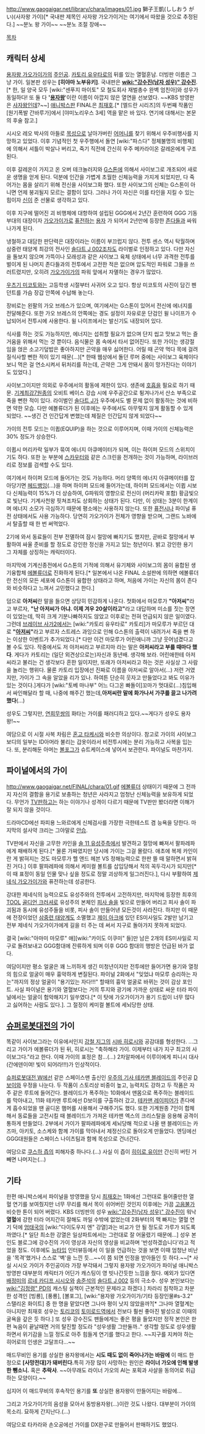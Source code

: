 http://www.gaogaigar.net/library/chara/images/01.jpg
獅子王凱(ししおう がい)(사자왕 가이)[* 국내판 제목인 사자왕 가오가이거는 여기에서 따왔을 것으로 추정된다.]
~~분노 왕 가이~~
~~분노 조절 장애~~

[[목차]]
== 캐릭터 상세 ==
[[용자왕 가오가이가]]의 [[주인공]]. [[카토리 유우타로]]의 뒤를 있는 열혈훈남. 더빙판 이름은 그냥 가이. 일본판 성우는 '''[히야마 노부유키]'''. 국내판은 '''[[wiki:"강수진(남자 성우)" 강수진]]'''.[* 한, 일 양국 모두 [wiki:"센푸지 마이토" 모 철도회사 재벌총수 완벽 엄친아]와 성우가 동일하다! 또 둘 다 ''''[[용자왕]]''''이란 이름이 아깝지 않은 열연을 선보였다. ~~KBS 방영판은 [[사자왕]]인데?~~] [[애니박스]]판 FINAL은 [[최재호]].[* [엘드란 시리즈]의 두번째 작품인 [원기폭발 간바루가]에서 [야미노리우스 3세] 역을 맡은 바 있다. 연기에 대해서는 본문의 후술 참고.]

시시오 레오 박사의 아들로 [[목성]]으로 날아가버린 [[어머니]]를 찾기 위해서 우주비행사를 지망하고 있었다. 이후 기념적인 첫 우주행에서 돌연 [wiki:"파스다" 정체불명의 비행체]에 의해서 셔틀이 박살나 버리고, 죽기 직전에 간신히 우주 메카라이온 갈레온에게 구조된다.

이후 갈레온이 가지고 온 오버 테크놀러지와 [[G스톤]]에 의해서 사이보그로 개조되어 새로운 생명을 얻게 된다. 덕분에 인간을 가볍게 초월한 신체능력을 가지게 되었지만, 다 죽어가는 몸을 살리기 위해 전신을 사이보그화 했다. 또한 사이보그의 신체는 G스톤이 아니면 언제 붕괴될지 모르는 결함이 있다. 그러나 가이 자신은 이를 타인을 지킬 수 있는 힘이자 [[신]]이 준 선물로 생각하고 있다.

이후 지구에 떨어진 괴 비행체에 대항하여 설립된 GGG에서 2년간 훈련하여 GGG 기동부대의 대장이자 [[가오가이가]]로 [[퓨전]]하는 [[용자]] 가 되어서 2년만에 등장한 [[존다]]들과 싸워나가게 된다.

냉철하고 대담한 판단력은 대장이라는 이름이 부끄럽지 않다. 전투 센스 역시 탁월하며 삼중련 태양계 최강의 전사인 [[솔다트 J 002]]조차도 라이벌로 인정하고 있다. 다만 자신을 돌보지 않으며 가뜩이나 모래성과 같은 사이보그 육체 상태에서 너무 과격한 전투를 벌이게 된 나머지 존다들과의 전투에서 고전한 적은 없으며 압도적인 파워로 그들을 쓰러트렸지만, 오히려 [[가오가이가]]의 파워 앞에서 자멸하는 경우가 많았다.

[[우츠기 미코토]]와는 고등학생 시절부터 사귀어 오고 있다. 항상 미코토의 사진이 담긴 펜던트를 가슴 장갑 안쪽에 수납해 놓는다. 

장비로는 왼팔의 가오 브레스가 있으며, 여기에서는 G스톤이 있어서 전신에 에너지를 전달해준다. 또한 가오 브레스의 안쪽에는 경도 설정이 자유로운 단검인 윌 나이프가 수납되어서 전투시에 사용한다. 윌 나이프에서는 발신기도 내장되어 있다. 

식사를 하는 것도 가능하지만, 에너지는 섭취할 필요가 없으며 단지 씹고 맛보고 먹는 즐거움을 위해서 먹는 것 뿐이다. 음식물은 몸 속에서 타서 없어진다. 또한 가이는 생강절임을 얹은 소고기덮밥은 좋아하지만 곤약을 매우 싫어한다. 어릴 때 곤약 먹다 목에 걸려 질식사할 뻔한 적이 있기 때문(...)[* 한때 웹상에서 돌던 루머 중에는 사이보그 육체이다 보니 먹은 걸 연소시켜서 뒤처리를 하는데, 곤약은 그게 안돼서 몸이 망가진다는 이야기도 있었다.] 

사이보그이지만 의외로 우주에서의 활동에 제한이 있다. 생존에 [[호흡]]을 필요로 하기 때문. [[기계최강7원종]]의 오비트 베이스 강습 시에 우주공간으로 튕겨나가서 산소 부족으로 죽을 뻔한 적이 있다. 라이벌인 [[솔다트 J]]가 우주에서도 별 문제 없이 활동하는 것에 비하면 약한 모습. 다만 에볼류더가 된 이후에는 우주에서도 아무렇지 않게 활동할 수 있게 되었다. ~~생긴 건 인간답게 변했는데 체질은 인간답지 않게 되었다~~

가이의 전투 모드는 이큅(EQUIP)을 하는 것으로 이루어지며, 이때 가이의 신체능력은 30% 정도가 상승한다. 

이큅시 머리카락 일부가 묶여 에너지 아큐메이터가 되며, 이는 하이퍼 모드의 스위치이기도 하다. 또한 눈 부분에 [[스카우터]]와 같은 스크린을 전개하는 것이 가능하며, 라이브러리로 정보를 검색할 수도 있다. 

여기에서 하이퍼 모드에 들어가는 것도 가능하다. 머리 양쪽의 에너지 아큐메이터를 잡아당기면 [[헤드뱅잉]](...)을 하며 하이퍼 모드에 들어가는데, 하이퍼 모드에서는 이큅 시보다 신체능력이 15%가 더 상승하여, G파워의 영향으로 전신이 (머리카락 포함) 황금빛으로 빛난다. 기계사천왕 핏쳐조차도 상회하는 상태가 된다. 다만, 이 상태는 3분이 한계이며 에너지 소모가 극심하기 때문에 평소에는 사용하지 않는다. 또한 [[퓨전]]시나 파이널 퓨전 상태에서도 사용 가능하다. 당연히 가오가이가 전체가 영향을 받으며, 그랜드 노바에서 탈출할 때 한 번 써먹었다.

2기에 와서 동료들이 전부 전멸하여 잠시 절망에 빠지기도 했지만, 곧바로 절망에서 부활하여 싸울 준비를 할 정도로 강인한 정신을 가지고 있는 청년이다. 밝고 강인한 용기 그 자체를 상징하는 캐릭터이다.

마지막에 기계신종전에서 G스톤의 기적에 의해서 유기체와 사이보그의 몸이 융합된 생기융합체 [[에볼류더]]로 진화하게 된다.[* 일본에서 나온 FINAL 소설판에 의하면 에볼류더란 전신의 모든 세포에 G스톤이 융합한 상태라고 하며, 처음에 가이는 자신의 몸이 존다와 비슷하다고 느껴서 고민했다고 한다.]

덤으로 '''아저씨'''란 말을 들으면 상당히 민감하게 나온다. 첫화에서 마모루가 '''"아저씨"'''라고 부르자, '''"난 아저씨가 아냐. 이제 겨우 20살이라고"'''라고 대답하며 미소를 짓는 장면이 있었는데, 딱히 크게 기분나빠하지도 않았고 이후로는 전혀 언급되지 않은 일이였다. 그런데 [[브레이브 사가2]]에서는 [wiki:"카토리 유우타로" 카토리]가 마모루가 부르던 대로 '''"[[아저씨]]"'''라고 부르자 스트레스 과잉으로 인해 G스톤의 출력이 내려가서 죽을 뻔 하는 이상한 이벤트가 추가되었다.[* 다만 이건 마모루가 어린애니까 그냥 웃어넘겼다고 볼 수도 있다. 작중에서도 저 아저씨라고 부르지마 라는 말은 '''아저씨라고 부를 때마다 했다'''. 게다가 카토리는 (일단 외견상으로는)자신과 동년배. 생각해 보라. 어린애한테 아저씨라고 불리는 건 생각보다 흔한 일이지만, 또래가 아저씨라고 하는 것은 사실상 그 사람을 놀리는 행위다. 물론 카토리 입장에선 진짜로 이름을 아저씨로 알아서(...) 저런 거였지만, 가이가 그 속을 알았을 리가 있나. 하여튼 단순히 웃자고 만들었다고 봐도 이유가 있는 것이다.]게다가  [wiki:"토베 마나부" 어느 다그온 빠돌이]꼬마가 멋대로(...)침입해서 싸인해달라 할 때, 나중에 해주긴 했는데,'''아저씨란 말에 화가나서 가쿠를 끌고 나가려 했다'''(...)

성우도 그렇지만, [[연희무쌍]]의 화타는 가이를 패러디하고 있다.~~게다가 성우도 용자왕!~~

여담으로 이 시절 사복 차림은 [[혼고 타케시]]와 비슷한 의상이다. 참고로 가이의 사이보그 보디의 일부는 ID아머라 불리는 갑옷이라서 비전투시에는 분리 가능하고 사복을 입는다. 또, 분리해둔 아머는 [[볼포그]]가 슈트케이스에 넣어서 보관한다. 파이널도 마찬가지.  

== 파이널에서의 가이 ==
http://www.gaogaigar.net/FINAL/chara/01.gif
[[에볼류더]] 상태이기 때문에 그 전까지 자신의 결함을 용기로 보충하는 청년은 사라지고 엄청난 신체능력을 보유하게 되었다. 무언가 [[TV판]]하고는 하는 이야기나 성격이 다르기 때문에 TV판만 봤더라면 이해가 잘 되지 않을 것이다.

드라마CD에선 파피용 느와르에게 신체검사를 가장한 극한테스트 겸 능욕을 당한다. 마지막의 설사약 크리는 그야말로 [[안습]].

TV판에서 자신을 고무한 카인을 [[솔 11 유성주]]측에서 발견하고 절망에 빠져서 팔파레파에게 패배하게 된다.[* 물론 가짜였지만 당시에 가이는 그걸 몰랐다. 애초에 복제 카인이란 게 밝혀지는 것도 마모루가 헬 앤드 헤븐 VS 정해능력으로 한판 뜰 때 말하면서 밝혀진 거다.] 이후 팔파레파에 의해서 케미컬 볼트를 삽입당해서 적의 꼭두각시가 되지만[* 이 때 표정이 동일 인물 맞나 싶을 정도로 정말 괴상하게 일그러진다.], 다시 부활하여 [[제네식 가오가이가]]와 퓨전하는데 성공한다.

강대한 제네식의 능력으로도 유성주와의 전투에서 고전하지만, 마지막에 등장한 최후의 [[TOOL]] [[골디언 크러셔]]로 유성주의 본체인 [[피사 솔]]을 빛으로 만들어 버리고 피사 솔이 파괴됨과 동시에 유성주들을 비롯, 피사 솔이 만들어낸 모든것이 사라진다. 하지만 이 때문에 전장이었던 [[삼중련 태양계]]도 소멸했고 [[제이 아크]]에 있던 ES미사일도 2발만 남기고 전부 제네식 가오가이가에게 길을 터 주는 데 써서 지구로 돌아가지 못하게 되었다.

결국 [wiki:"아마미 마모루" 애][wiki:"카이도 이쿠미" 들]만 남은 2개의 ES미사일로 지구로 돌려보내고 GGG함대에 잔류하게 되며 이후 GGG 함대의 행방은 언급된 바가 없다.

여담이지만 평소 얼굴은 꽤 느끼하게 생긴 미청년이지만 전투에만 들어가면 용기와 열정의 힘으로 얼굴이 매우 흉악하게 변질된다. 파이널 2화에서 "잊었냐 마모루 승리하는 자는"까지의 정상 얼굴이 "용기있는 자다!!!" 할때의 흉악 얼굴로 바뀌는 것이 감상 포인트. 사실 파이널은 용기와 열혈보다는 거의 투지와 광기에 가까운 상태로 싸운 터라 파이널에서는 얼굴이 험악해지기 일쑤였다.[* 이 탓에 가오가이가가 용기 드립이 너무 많다고 싫어하는 사람도 있다.]. 그 절정이 케미컬 볼트에 세뇌당한 상태.

== [[슈퍼로봇대전]]의 가이 ==
똑같이 사이보그라는 이유에서인지 [[강철 지그]]의 [[시바 히로시]]와 공감대를 형성한다.
…그리고 가이가 에볼류더가 된 뒤, 히로시는 "축하해라 가이. 이제부터 내가 지구 최고의 사이보그다."라고 한다. 이때 가이의 표정은 참...(…)
2차알파에서 이루이에게 피니시 대사(간에덴이여! 빛이 되어라!!!)가 인상적이다.

[[슈퍼로봇대전 W]]에선 같은 스페이스맨 출신인 [[우주의 기사 테카맨 블레이드]]의 주인공 [[D보이]]와 우정을 나눈다. 두 작품이 스토리상 비중이 높고, 능력치도 강하고 두 작품은 자주 같은 루트에 들어간다. 블레이드가 폭주하는 10화에서 맨몸으로 폭주하는 블레이드를 막아내고, 11화 테카맨 루트에선 D보이를 구출하러 갔고, [[테카맨 레이피어]]가 존다에게 흡수되었을 땐 골디온 햄머를 사용해서 구해주기도 했다. 또한 기계원종 7인이 합체해서 동료들을 고전시킬 때 블레이드가 가져온 테카맨 엑스의 크리스탈을 응용해 공격이 통하게 만들었다. 2부에서 가이가 팔파레파에게 세뇌당해 적으로 나올 땐 블레이드는 카즈마, 아키토, 소스케와 함께 가이를 막아내서 제정신으로 돌아오게 만들었다. 엔딩에선 GGG대원들은 스페이스 나이츠팀과 함께 목성으로 건너간다.

여담으로 [[쿠스하 즙]]의 피해자중 하나다.(...) 사실 이 즙이 [[히이로 유이]]만 간신히 버틴 거 빼면 나머지는(...)

== 기타 ==
한편 애니박스에서 파이널을 방영했을 당시 [[최재호]]는 1화에선 그런대로 들어줄만한 열혈 연기를 보여줬지만 너무 무리를 해서 목이 쉬어버린 것인지 이후에는 가끔 [[고음불가]] 비슷한 톤이 되어 버렸다. KBS 더빙판의 성우 [[wiki:"강수진(남자 성우)" 강수진]]이 워낙 '''열혈'''에 강한 터라 어지간히 잘해도 까일 수밖에 없었는데 2화부터의 맥 빠지는 열혈 연기 덕에 [[엄태국]]의 [wiki:"다이도우지 엔" 강열]과는 비교가 안 될 정도로 가루가 되도록 까였다.[* 일단 최소한 강열은 일상파트에서는 그런대로 잘 어울렸기 때문에...] 성우 본인도 블로그에 강수진의 가이 영상과 자신의 영상을 비교하며 '반성하겠습니다'라고 적었을 정도. 이후에도 [[뉴타입]] 인터뷰등에서 이 일을 언급하는 것을 보면 이때 엄청난 비난을 '목격'했거나 스스로 '벽'을 느낀 듯...~~이 쯤 되면 인정을 받아들인 듯 하다.~~[* 사실 시시오 가이가 주인공이라 가장 부각돼서 그렇지 용자왕 가오가이가 파이널 애니박스 방영판 대부분의 캐릭터가 어딘가 캐스팅이 영 빗나간듯한 느낌을 줬다. 예외가 있다면 [[배정미]]의 [[르네 카디프 시시오]]와 [[송준석]]의 [[솔다트 J 002]] 등의 극소수. 성우 본인보다는 [[wiki:"김정령" PD]]의 캐스팅 실책이 근본적인 문제라고 하겠다.] 차라리 침착하고 차분한 성격인 [빙룡], [풍룡], [볼포그], [wiki:"용자왕 가오가이가/기타 등장인물#s-3.2" 스탤리온 화이트] 중 한 명을 맡았다면 그나마 평이 낫지 않았을까?[* 그나마 열혈계는 아니지만 최재호 성우는 [[토리코]]의 [[토미로드]]역에서 전보다 훨씬 좋아진 발성으로 이때의 굴욕을 갚은 듯 하다.] 또 성우 강수진도 팬들에게는 좋은 평을 들었지만 정작 본인은 한편 녹음이 끝날때면 거의 탈진할 정도라 "성우생활 그만둘까.." 생각할 정도로 성우생활하면서 위기감을 느낄 정도로 아주 힘들게 연기를 했다고 한다. ~~지구를 지켜야 하는 히어로의 인생은 고달프다...~~

{{{#!html
<iframe width="420" height="315" src="//www.youtube.com/embed/RhnzX3ZYEXg" frameborder="0" allowfullscreen></iframe>}}}

매드무비인 용기를 상실한 용자왕에서는 '''시도 때도 없이 죽어나가는 바람에''' 이 매드 한정으로 '''[사망전대]가 돼버린다.'''특히 가장 많이 사망하는 원인은 '''라이너 가오에 인해 발생한 뺑소니.''' 혹은 '''추락사'''.
~~아무래도 라이너 가오의 AI는 포획과 사살을 동의어로 취급하는 모양이다.~~

{{{#!html
<object type='application/x-shockwave-flash' id='VoE7_R0oguI$' width='502px' height='311px' align='middle' classid='clsid:d27cdb6e-ae6d-11cf-96b8-444553540000' codebase='http://fpdownload.macromedia.com/pub/shockwave/cabs/flash/swflash.cab#version=9,0,0,0'><param name='movie' value='http://flvs.daum.net/flvPlayer.swf?vid=VoE7_R0oguI$' /><param name='allowScriptAccess' value='always' /><param name='allowFullScreen' value='true' /><param name='bgcolor' value='#000000' /><param name='wmode' value='opaque' /><embed src='http://flvs.daum.net/flvPlayer.swf?vid=VoE7_R0oguI$' width='502px' height='311px' allowScriptAccess='always' type='application/x-shockwave-flash' allowFullScreen='true' bgcolor='#000000' ></embed></object>
}}}

심지어 이 매드무비의 후속작인 용기를 '''또''' 상실한 용자왕이 만들어지는 바람에...

그리고 가오가이가의 음성을 모아서 동방용자왕(...)이란 것도 나왔다.
대부분이 가이의 목소리. 묘하게 간지난다.(...)

여담으로 타카라와 손오공에선 가이를 DX완구로 만들어서 판매하기도 했었다.
